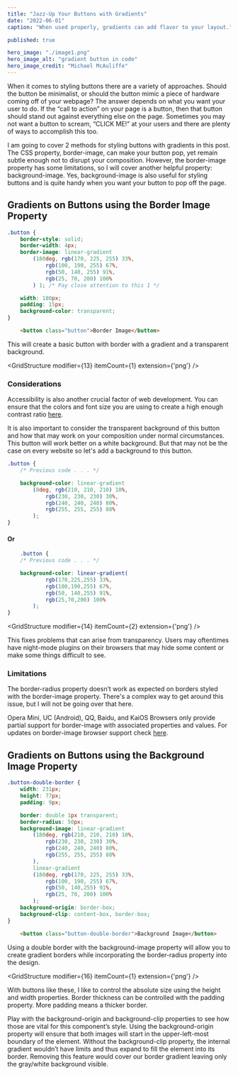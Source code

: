 ```yaml
---
title: "Jazz-Up Your Buttons with Gradients"
date: "2022-06-01"
caption: "When used properly, gradients can add flavor to your layout."

published: true

hero_image: "./image1.png"
hero_image_alt: "gradient button in code"
hero_image_credit: "Michael McAuliffe"
---
```



<BrokenLine thickness={8} />

When it comes to styling buttons there are a variety of approaches. Should the button be minimalist, or should 
the button mimic a piece of hardware coming off of your webpage? The answer depends on what you want your user 
to do. If the “call to action” on your page is a button, then that button should stand out against everything 
else on the page. Sometimes you may not want a button to scream, “CLICK ME!” at your users and there are plenty 
of ways to accomplish this too.   

I am going to cover 2 methods for styling buttons with gradients in this post. The CSS property, border-image, 
can make your button pop, yet remain subtle enough not to disrupt your composition. However, the border-image 
property has some limitations, so I will cover another helpful property: background-image. Yes, background-image 
is also useful for styling buttons and is quite handy when you want your button to pop off the page.

<BrokenLine thickness={5} /> 

## Gradients on Buttons using the Border Image Property

```css
.button { 
    border-style: solid;
    border-width: 4px;
    border-image: linear-gradient
        (180deg, rgb(170, 225, 255) 33%, 
            rgb(100, 190, 255) 67%, 
            rgb(50, 140, 255) 91%, 
            rgb(25, 70, 200) 100%
        ) 1; /* Pay close attention to this 1 */

    width: 180px;
    padding: 15px;
    background-color: transparent;
}
```


```html
    <button class="button">Border Image</button>
```

This will create a basic button with border with a gradient and a transparent background.

<GridStructure 
    modifier={13}
    itemCount={1}
    extension={'png'} />

<BrokenLine thickness={5} />

### Considerations

Accessibility is also another crucial factor of web development. You can ensure that the colors
and font size you are using to create a high enough contrast ratio [here](https://accessible-colors.com/).
 
It is also important to consider the transparent background of this button and how that may work
on your composition under normal circumstances. This button will work better on a white background. But
that may not be the case on every website so let's add a background to this button.


```css
.button { 
    /* Previous code . . . */

    background-color: linear-gradient
        (0deg, rgb(210, 210, 210) 10%, 
            rgb(230, 230, 230) 30%, 
            rgb(240, 240, 240) 80%, 
            rgb(255, 255, 255) 88%
        );
}
```
#### Or

```css
    .button { 
    /* Previous code . . . */

    background-color: linear-gradient(
            rgb(170,225,255) 33%, 
            rgb(100,190,255) 67%, 
            rgb(50, 140,255) 91%, 
            rgb(25,70,200) 100%
        );
}
```
<GridStructure 
    modifier={14}
    itemCount={2}
    extension={'png'} />

This fixes problems that can arise from transparency. Users may oftentimes have night-mode plugins
on their browsers that may hide some content or make some things difficult to see.

<BrokenLine thickness={5} /> 

### Limitations

The border-radius property doesn’t work as expected on borders styled with the border-image 
property. There's a complex way to get around this issue, but I will not be going over that 
here.

Opera Mini, UC (Android), QQ, Baidu, and KaiOS Browsers only provide partial support for 
border-image with associated properties and values. For updates on border-image browser support
check [here](https://caniuse.com/border-image).




<BrokenLine thickness={8} /> 

## Gradients on Buttons using the Background Image Property

```css
.button-double-border { 
    width: 231px;
    height: 77px;
    padding: 9px;

    border: double 1px transparent;    
    border-radius: 50px;
    background-image: linear-gradient
        (180deg, rgb(210, 210, 210) 10%, 
            rgb(230, 230, 230) 30%, 
            rgb(240, 240, 240) 80%, 
            rgb(255, 255, 255) 88%
        ), 
        linear-gradient
        (180deg, rgb(170, 225, 255) 33%, 
            rgb(100, 190, 255) 67%, 
            rgb(50, 140,255) 91%, 
            rgb(25, 70, 200) 100%
        );
    background-origin: border-box;
    background-clip: content-box, border-box;
}
```
```html
    <button class="button-double-border">Background Image</button>
```
Using a double border with the background-image property will allow you to create gradient borders 
while incorporating the border-radius property into the design.

<BrokenLine thickness={3} /> 

<GridStructure 
    modifier={16}
    itemCount={1}
    extension={'png'} />

<BrokenLine thickness={3} /> 

With buttons like these, I like to control the absolute size using the height and width properties. Border
thickness can be controlled with the padding property. More padding means a thicker border.

Play with the background-origin and background-clip properties to see how those are vital for this component’s style. 
Using the background-origin property will ensure that both images will start in the upper-left-most boundary of the 
element. Without the background-clip property, the internal gradient wouldn’t have limits and thus expand to fill 
the element into its border. Removing this feature would cover our border gradient leaving only the gray/white 
background visible. 

